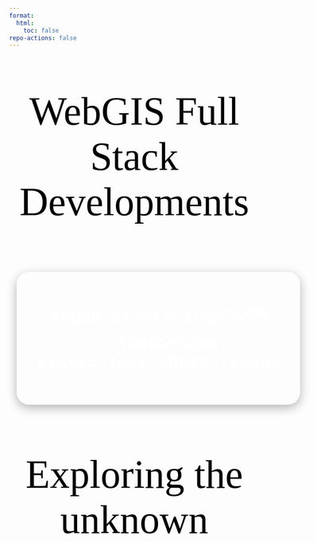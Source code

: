 ```yaml
---
format:
  html:
    toc: false
repo-actions: false
---
```

<!-- Password to open pdf books: 08081968 -->
<link rel="preconnect" href="https://fonts.googleapis.com">
<link rel="preconnect" href="https://fonts.gstatic.com" crossorigin>
<link href="https://fonts.googleapis.com/css2?family=Cabin+Sketch:wght@400;700&display=swap" rel="stylesheet">

<style>
  /* Page-specific background for index only */
  body {
    background-image: url('images/home/mosaic.png');
    background-size: cover;
    background-position: center;
    background-repeat: no-repeat;
    background-attachment: fixed;
    min-height: 100vh;
  }

  .animated-text {
    font-size: 80px;
    color: #000;
    font-family: 'Cabin Sketch';
    text-align: center;
    vertical-align: middle;
  }

  @keyframes letterAnimation {
    0% { opacity: 0; transform: translateY(-10px); }
    10% { opacity: 1; transform: translateY(0); }
    100% { opacity: 0; transform: translateY(10px); }
  }

  /* Simple Carousel Styles */
  .tech-carousel {
    display: inline-block;
    padding: 25px 40px;
    border-radius: 25px;
    color: white;
    font-weight: bold;
    font-size: 40px;
    margin: 15px;
    box-shadow: 0 6px 20px rgba(0,0,0,0.3);
    min-width: 400px;
    text-align: center;
    transition: all 0.5s ease;
  }

  .tech-carousel .icon {
    font-size: 60px;
    margin-right: 15px;
  }
</style>

::: {.column-screen}

<div class="animated-text">
  <p>WebGIS Full Stack Developments</p>
  <div id="tech-carousel" class="tech-carousel">
    <span class="icon">🗺️</span><span class="text">QGIS</span>
  </div>
  <p>Exploring the unknown</p>
</div>

<script>
const technologies = [
  { icon: '🗺️', text: 'QGIS', bg: 'linear-gradient(135deg, #4c6ef5, #5b7cfa)' },
  { icon: '🛰️', text: 'ARCGIS PRO', bg: 'linear-gradient(135deg, #5b7cfa, #6a8aff)' },
  { icon: '🔍', text: 'GEOSPATIAL ANALYSIS', bg: 'linear-gradient(135deg, #6a8aff, #7c3aed)' },
  { icon: '📡', text: 'REMOTE SENSING', bg: 'linear-gradient(135deg, #7c3aed, #8b5cf6)' },
  { icon: '🌐', text: 'WEB GIS', bg: 'linear-gradient(135deg, #8b5cf6, #a855f7)' },
  { icon: '⚛️', text: 'REACT', bg: 'linear-gradient(135deg, #a855f7, #c084fc)' },
  { icon: '☕', text: 'SPRING BOOT', bg: 'linear-gradient(135deg, #c084fc, #d8b4fe)' },
  { icon: '🐚', text: 'BASH & LINUX', bg: 'linear-gradient(135deg, #d8b4fe, #e879f9)' },
  { icon: '🛠️', text: 'DEVOPS', bg: 'linear-gradient(135deg, #e879f9, #f0abfc)' },
  { icon: '☁️', text: 'AWS', bg: 'linear-gradient(135deg, #f0abfc, #f472b6)' },
  { icon: '📄', text: 'MARKDOWN', bg: 'linear-gradient(135deg, #f472b6, #fb7185)' },
  { icon: '☕', text: 'JAVA', bg: 'linear-gradient(135deg, #fb7185, #fda4af)' },
  { icon: '🐍', text: 'PYTHON', bg: 'linear-gradient(135deg, #fda4af, #fecaca)' }
];

let currentIndex = 0;
const carousel = document.getElementById('tech-carousel');

function updateCarousel() {
  const tech = technologies[currentIndex];
  carousel.style.background = tech.bg;
  carousel.innerHTML = `<span class="icon">${tech.icon}</span><span class="text">${tech.text}</span>`;
  
  currentIndex = (currentIndex + 1) % technologies.length;
}

// Initialize and start carousel
updateCarousel();
setInterval(updateCarousel, 2000); // Change every 2 seconds
</script>

:::